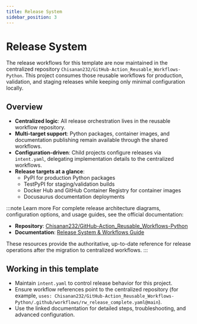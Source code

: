 ```yaml
---
title: Release System
sidebar_position: 3
---
```


# Release System

The release workflows for this template are now maintained in the centralized repository `Chisanan232/GitHub-Action_Reusable_Workflows-Python`. This project consumes those reusable workflows for production, validation, and staging releases while keeping only minimal configuration locally.

## Overview

- **Centralized logic**: All release orchestration lives in the reusable workflow repository.
- **Multi-target support**: Python packages, container images, and documentation publishing remain available through the shared workflows.
- **Configuration-driven**: Child projects configure releases via `intent.yaml`, delegating implementation details to the centralized workflows.
- **Release targets at a glance**:
  - PyPI for production Python packages
  - TestPyPI for staging/validation builds
  - Docker Hub and GitHub Container Registry for container images
  - Docusaurus documentation deployments

:::note Learn more
For complete release architecture diagrams, configuration options, and usage guides, see the official documentation:

- **Repository**: [Chisanan232/GitHub-Action_Reusable_Workflows-Python](https://github.com/Chisanan232/GitHub-Action_Reusable_Workflows-Python)
- **Documentation**: [Release System & Workflows Guide](https://chisanan232.github.io/GitHub-Action_Reusable_Workflows-Python/docs/next/introduction)

These resources provide the authoritative, up-to-date reference for release operations after the migration to centralized workflows.
:::

## Working in this template

- Maintain `intent.yaml` to control release behavior for this project.
- Ensure workflow references point to the centralized repository (for example, `uses: Chisanan232/GitHub-Action_Reusable_Workflows-Python/.github/workflows/rw_release_complete.yaml@main`).
- Use the linked documentation for detailed steps, troubleshooting, and advanced configuration.
